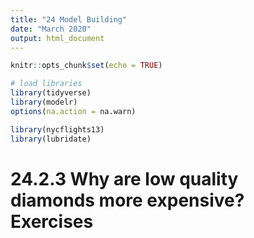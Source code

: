 ```yaml
---
title: "24 Model Building"
date: "March 2020"
output: html_document
---
```


```r
knitr::opts_chunk$set(echo = TRUE)

# load libraries
library(tidyverse)
library(modelr)
options(na.action = na.warn)

library(nycflights13)
library(lubridate)

```

# 24.2.3 Why are low quality diamonds more expensive? Exercises


```r

```

